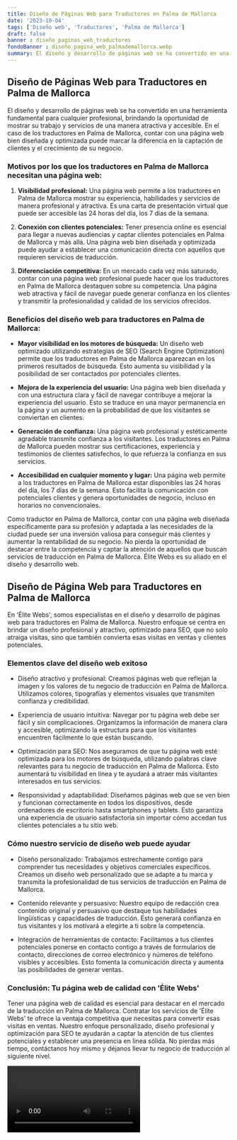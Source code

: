 ```yaml
---
title: Diseño de Páginas Web para Traductores en Palma de Mallorca
date: '2023-10-04'
tags: ['Diseño web', 'Traductores', 'Palma de Mallorca']
draft: false
banner : diseño_paginas_web_traductores
fondoBanner : diseño_pagina_web_palmademallorca.webp
summary: El diseño y desarrollo de páginas web se ha convertido en una herramienta fundamental para cualquier profesional, brindando la oportunidad de mostrar su trabajo y servicios de una manera atractiva y accesible. En el caso de los traductores en Palma de Mallorca, contar con una página web bien diseñada y optimizada puede marcar la diferencia en la captación de clientes y el crecimiento de su negocio.
---
```


## Diseño de Páginas Web para Traductores en Palma de Mallorca

El diseño y desarrollo de páginas web se ha convertido en una herramienta fundamental para cualquier profesional, brindando la oportunidad de mostrar su trabajo y servicios de una manera atractiva y accesible. En el caso de los traductores en Palma de Mallorca, contar con una página web bien diseñada y optimizada puede marcar la diferencia en la captación de clientes y el crecimiento de su negocio.

### Motivos por los que los traductores en Palma de Mallorca necesitan una página web:

1. **Visibilidad profesional:** Una página web permite a los traductores en Palma de Mallorca mostrar su experiencia, habilidades y servicios de manera profesional y atractiva. Es una carta de presentación virtual que puede ser accesible las 24 horas del día, los 7 días de la semana.

2. **Conexión con clientes potenciales:** Tener presencia online es esencial para llegar a nuevas audiencias y captar clientes potenciales en Palma de Mallorca y más allá. Una página web bien diseñada y optimizada puede ayudar a establecer una comunicación directa con aquellos que requieren servicios de traducción.

3. **Diferenciación competitiva:** En un mercado cada vez más saturado, contar con una página web profesional puede hacer que los traductores en Palma de Mallorca destaquen sobre su competencia. Una página web atractiva y fácil de navegar puede generar confianza en los clientes y transmitir la profesionalidad y calidad de los servicios ofrecidos.

### Beneficios del diseño web para traductores en Palma de Mallorca:

- **Mayor visibilidad en los motores de búsqueda:** Un diseño web optimizado utilizando estrategias de SEO (Search Engine Optimization) permite que los traductores en Palma de Mallorca aparezcan en los primeros resultados de búsqueda. Esto aumenta su visibilidad y la posibilidad de ser contactados por potenciales clientes.

- **Mejora de la experiencia del usuario:** Una página web bien diseñada y con una estructura clara y fácil de navegar contribuye a mejorar la experiencia del usuario. Esto se traduce en una mayor permanencia en la página y un aumento en la probabilidad de que los visitantes se conviertan en clientes.

- **Generación de confianza:** Una página web profesional y estéticamente agradable transmite confianza a los visitantes. Los traductores en Palma de Mallorca pueden mostrar sus certificaciones, experiencia y testimonios de clientes satisfechos, lo que refuerza la confianza en sus servicios.

- **Accesibilidad en cualquier momento y lugar:** Una página web permite a los traductores en Palma de Mallorca estar disponibles las 24 horas del día, los 7 días de la semana. Esto facilita la comunicación con potenciales clientes y genera oportunidades de negocio, incluso en horarios no convencionales.

Como traductor en Palma de Mallorca, contar con una página web diseñada específicamente para su profesión y adaptada a las necesidades de la ciudad puede ser una inversión valiosa para conseguir más clientes y aumentar la rentabilidad de su negocio. No pierda la oportunidad de destacar entre la competencia y captar la atención de aquellos que buscan servicios de traducción en Palma de Mallorca. Élite Webs es su aliado en el diseño y desarrollo web.

<GifSeo />

<Cta />

## Diseño de Página Web para Traductores en Palma de Mallorca

En 'Élite Webs', somos especialistas en el diseño y desarrollo de páginas web para traductores en Palma de Mallorca. Nuestro enfoque se centra en brindar un diseño profesional y atractivo, optimizado para SEO, que no solo atraiga visitas, sino que también convierta esas visitas en ventas y clientes potenciales.

### Elementos clave del diseño web exitoso

- Diseño atractivo y profesional: Creamos páginas web que reflejan la imagen y los valores de tu negocio de traducción en Palma de Mallorca. Utilizamos colores, tipografías y elementos visuales que transmiten confianza y credibilidad.

- Experiencia de usuario intuitiva: Navegar por tu página web debe ser fácil y sin complicaciones. Organizamos la información de manera clara y accesible, optimizando la estructura para que los visitantes encuentren fácilmente lo que están buscando.

- Optimización para SEO: Nos aseguramos de que tu página web esté optimizada para los motores de búsqueda, utilizando palabras clave relevantes para tu negocio de traducción en Palma de Mallorca. Esto aumentará tu visibilidad en línea y te ayudará a atraer más visitantes interesados en tus servicios.

- Responsividad y adaptabilidad: Diseñamos páginas web que se ven bien y funcionan correctamente en todos los dispositivos, desde ordenadores de escritorio hasta smartphones y tablets. Esto garantiza una experiencia de usuario satisfactoria sin importar cómo accedan tus clientes potenciales a tu sitio web.

### Cómo nuestro servicio de diseño web puede ayudar

- Diseño personalizado: Trabajamos estrechamente contigo para comprender tus necesidades y objetivos comerciales específicos. Creamos un diseño web personalizado que se adapte a tu marca y transmita la profesionalidad de tus servicios de traducción en Palma de Mallorca.

- Contenido relevante y persuasivo: Nuestro equipo de redacción crea contenido original y persuasivo que destaque tus habilidades lingüísticas y capacidades de traducción. Esto generará confianza en tus visitantes y los motivará a elegirte a ti sobre la competencia.

- Integración de herramientas de contacto: Facilitamos a tus clientes potenciales ponerse en contacto contigo a través de formularios de contacto, direcciones de correo electrónico y números de teléfono visibles y accesibles. Esto fomenta la comunicación directa y aumenta las posibilidades de generar ventas.

### Conclusión: Tu página web de calidad con 'Élite Webs'

Tener una página web de calidad es esencial para destacar en el mercado de la traducción en Palma de Mallorca. Contratar los servicios de 'Élite Webs' te ofrece la ventaja competitiva que necesitas para convertir esas visitas en ventas. Nuestro enfoque personalizado, diseño profesional y optimización para SEO te ayudarán a captar la atención de tus clientes potenciales y establecer una presencia en línea sólida. No pierdas más tiempo, contáctanos hoy mismo y déjanos llevar tu negocio de traducción al siguiente nivel.

<Video />

<CtaBot job='Traductores' city='Palma de Mallorca'/>

<Gmaps query='Palma de Mallorca+españa+maps' />